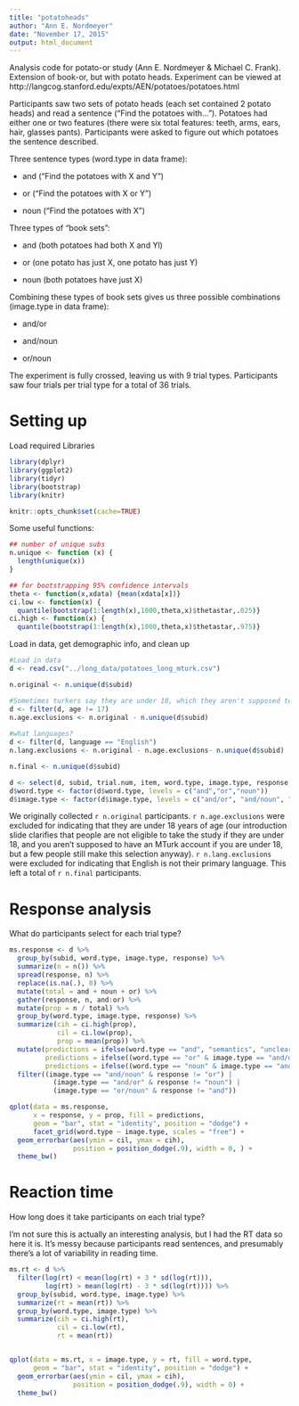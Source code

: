 ```yaml
---
title: "potatoheads"
author: "Ann E. Nordmeyer"
date: "November 17, 2015"
output: html_document
---
```


Analysis code for potato-or study (Ann E. Nordmeyer & Michael C. Frank).  Extension of book-or, but with potato heads. Experiment can be viewed at http://langcog.stanford.edu/expts/AEN/potatoes/potatoes.html

Participants saw two sets of potato heads (each set contained 2 potato heads) and read a sentence ("Find the potatoes with...").  Potatoes had either one or two features (there were six total features: teeth, arms, ears, hair, glasses pants).  Participants were asked to figure out which potatoes the sentence described.

Three sentence types (word.type in data frame): 

* and ("Find the potatoes with X and Y")

* or ("Find the potatoes with X or Y")

* noun ("Find the potatoes with X")


Three types of "book sets": 

* and (both potatoes had both X and Yl)

* or (one potato has just X, one potato has just Y)

* noun (both potatoes have just X)


Combining these types of book sets gives us three possible combinations (image.type in data frame): 

* and/or

* and/noun

* or/noun


The experiment is fully crossed, leaving us with 9 trial types.  Participants saw four trials per trial type for a total of 36 trials.  

# Setting up

Load required Libraries
```r
library(dplyr)
library(ggplot2)
library(tidyr)
library(bootstrap)
library(knitr)
```


```r
knitr::opts_chunk$set(cache=TRUE)
```

Some useful functions:
```r
## number of unique subs
n.unique <- function (x) {
  length(unique(x))
}

## for bootstrapping 95% confidence intervals
theta <- function(x,xdata) {mean(xdata[x])}
ci.low <- function(x) {
  quantile(bootstrap(1:length(x),1000,theta,x)$thetastar,.025)}
ci.high <- function(x) {
  quantile(bootstrap(1:length(x),1000,theta,x)$thetastar,.975)}
```

Load in data, get demographic info, and clean up

```r
#Load in data
d <- read.csv("../long_data/potatoes_long_mturk.csv") 

n.original <- n.unique(d$subid)

#Sometimes turkers say they are under 18, which they aren't supposed to be if they are on Turk, but I exclude them anyway
d <- filter(d, age != 17)
n.age.exclusions <- n.original - n.unique(d$subid)
  
#what languages?
d <- filter(d, language == "English")
n.lang.exclusions <- n.original - n.age.exclusions- n.unique(d$subid)

n.final <- n.unique(d$subid)

d <- select(d, subid, trial.num, item, word.type, image.type, response, rt)
d$word.type <- factor(d$word.type, levels = c("and","or","noun"))
d$image.type <- factor(d$image.type, levels = c("and/or", "and/noun", "or/noun"))
```

We originally collected `r n.original` participants.  `r n.age.exclusions` were excluded for indicating that they are under 18 years of age (our introduction slide clarifies that people are not eligible to take the study if they are under 18, and you aren't supposed to have an MTurk account if you are under 18, but a few people still make this selection anyway).  `r n.lang.exclusions` were excluded for indicating that English is not their primary language.  This left a total of `r n.final` participants.  


# Response analysis

What do participants select for each trial type?

```r

ms.response <- d %>%
  group_by(subid, word.type, image.type, response) %>%
  summarize(n = n()) %>%
  spread(response, n) %>%
  replace(is.na(.), 0) %>% 
  mutate(total = and + noun + or) %>%
  gather(response, n, and:or) %>%
  mutate(prop = n / total) %>%
  group_by(word.type, image.type, response) %>%
  summarize(cih = ci.high(prop),
            cil = ci.low(prop),
            prop = mean(prop)) %>%
  mutate(predictions = ifelse(word.type == "and", "semantics", "unclear"), 
         predictions = ifelse((word.type == "or" & image.type == "and/or") | (word.type == "or" & image.type == "or/noun"), "scalar", predictions), 
         predictions = ifelse((word.type == "noun" & image.type == "and/noun") | (word.type == "noun" & image.type == "or/noun"), "ad-hoc", predictions)) %>%
  filter((image.type == "and/noun" & response != "or") |
           (image.type == "and/or" & response != "noun") |
           (image.type == "or/noun" & response != "and"))

qplot(data = ms.response,
      x = response, y = prop, fill = predictions,
      geom = "bar", stat = "identity", position = "dodge") + 
      facet_grid(word.type ~ image.type, scales = "free") + 
  geom_errorbar(aes(ymin = cil, ymax = cih), 
                position = position_dodge(.9), width = 0, ) +
  theme_bw()
```

# Reaction time

How long does it take participants on each trial type?

I'm not sure this is actually an interesting analysis, but I had the RT data so here it is.  It's messy because participants read sentences, and presumably there's a lot of variability in reading time.

```r
ms.rt <- d %>%
  filter(log(rt) < mean(log(rt) + 3 * sd(log(rt))), 
         log(rt) > mean(log(rt) - 3 * sd(log(rt)))) %>%
  group_by(subid, word.type, image.type) %>%
  summarize(rt = mean(rt)) %>%
  group_by(word.type, image.type) %>%
  summarize(cih = ci.high(rt),
            cil = ci.low(rt),
            rt = mean(rt))


qplot(data = ms.rt, x = image.type, y = rt, fill = word.type, 
      geom = "bar", stat = "identity", position = "dodge") + 
  geom_errorbar(aes(ymin = cil, ymax = cih), 
                position = position_dodge(.9), width = 0) +
  theme_bw()
```
